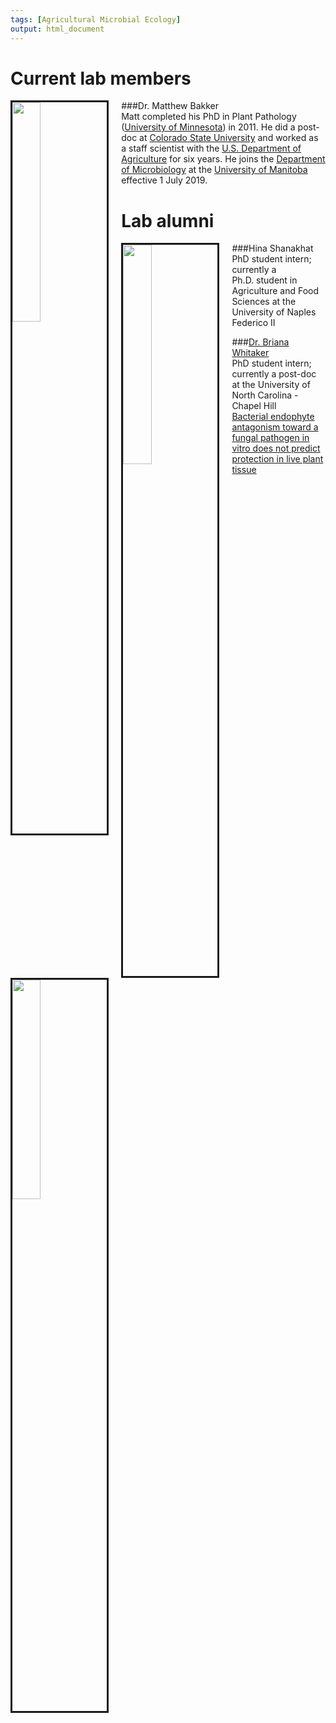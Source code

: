 ```yaml
---
tags: [Agricultural Microbial Ecology]
output: html_document
---
```


# Current lab members
<img src="media/Bakker_profile.jpg" style="width:30%; border:3px solid; margin-right: 20px" align="left">
###Dr. Matthew Bakker  
Matt completed his PhD in Plant Pathology ([University of Minnesota](https://plpa.cfans.umn.edu/){target="_blank"}) in 2011. He did a post-doc at [Colorado State University](https://www.colostate.edu/){target="_blank"} and worked as a staff scientist with the [U.S. Department of Agriculture](https://www.ars.usda.gov/){target="_blank"} for six years. He joins the [Department of Microbiology](http://www.sci.umanitoba.ca/micro/){target="_blank"} at the [University of Manitoba](https://umanitoba.ca/){target="_blank"} effective 1 July 2019.
  
  
  
# Lab alumni
<img src="media/Shanakhat_Hina.jpg" style="width:30%; border:3px solid; margin-right: 20px" align="left">
###Hina Shanakhat  
PhD student intern; currently a Ph.D. student in Agriculture and Food Sciences at the University of Naples Federico II  
  
  
  
<img src="media/Whitaker_Briana.2017.jpeg" style="width:30%; border:3px solid; margin-right: 20px" align="left">
###[Dr. Briana Whitaker](https://brianakwhitaker.wixsite.com/ecology){target="_blank"}  
PhD student intern; currently a post-doc at the University of North Carolina - Chapel Hill  
[Bacterial endophyte antagonism toward a fungal pathogen in vitro does not predict protection in live plant tissue](https://doi.org/10.1093/femsec/fiy237){target="_blank"}